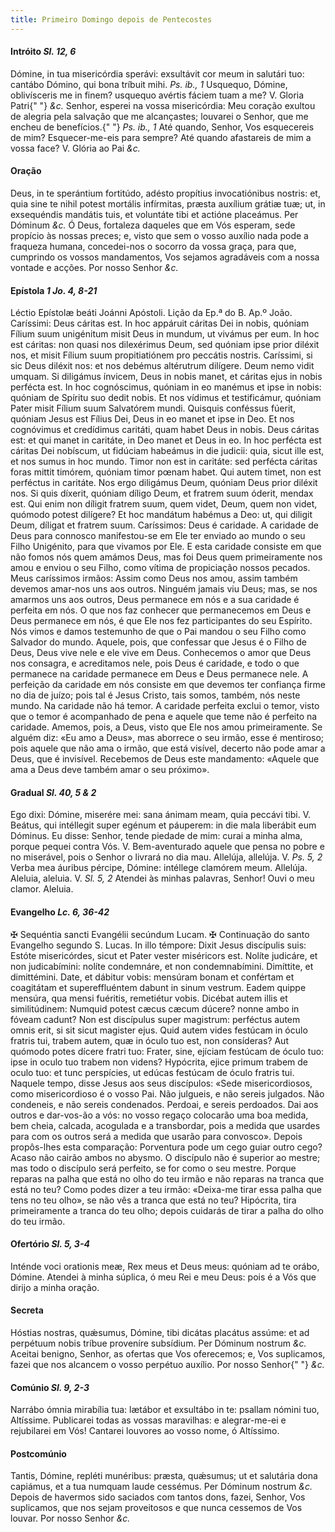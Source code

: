 ```yaml
---
title: Primeiro Domingo depois de Pentecostes
---
```


#### Intróito <em>Sl. 12, 6</em>

<div class="grid grid-cols-2 gap-5">
  <span class="text-justify">
    Dómine, in tua misericórdia sperávi: exsultávit cor meum in salutári tuo:
    cantábo Dómino, qui bona tríbuit mihi. <em>Ps. ib., 1</em> Usquequo, Dómine,
    oblivísceris me in finem? usquequo avértis fáciem tuam a me? V. Gloria Patri{" "}
    <em>&c.</em>
  </span>
  <span class="text-justify">
    Senhor, esperei na vossa misericórdia: Meu coração exultou de alegria pela
    salvação que me alcançastes; louvarei o Senhor, que me encheu de benefícios.{" "}
    <em>Ps. ib., 1</em> Até quando, Senhor, Vos esquecereis de mim?
    Esquecer-me-eis para sempre? Até quando afastareis de mim a vossa face? V.
    Glória ao Pai <em>&c.</em>
  </span>
</div>

#### Oração

<div class="grid grid-cols-2 gap-5">
  <span class="text-justify">
    Deus, in te sperántium fortitúdo, adésto propítius invocatiónibus nostris:
    et, quia sine te nihil potest mortális infírmitas, præsta auxílium grátiæ
    tuæ; ut, in exsequéndis mandátis tuis, et voluntáte tibi et actióne
    placeámus. Per Dóminum <em>&c.</em>
  </span>
  <span class="text-justify">
    Ó Deus, fortaleza daqueles que em Vós esperam, sede propício às nossas
    preces; e, visto que sem o vosso auxílio nada pode a fraqueza humana,
    concedei-nos o socorro da vossa graça, para que, cumprindo os vossos
    mandamentos, Vos sejamos agradáveis com a nossa vontade e acções. Por nosso
    Senhor <em>&c.</em>
  </span>
</div>

#### Epístola <em>1 Jo. 4, 8-21</em>

<div class="grid grid-cols-2 gap-5">
  <span class="text-justify">Léctio Epístolæ beáti Joánni Apóstoli.</span>
  <span class="text-justify">Lição da Ep.ª do B. Ap.º João.</span>
  <span class="text-justify">
    Caríssimi: Deus cáritas est. In hoc appáruit cáritas Dei in nobis, quóniam
    Fílium suum unigénitum misit Deus in mundum, ut vivámus per eum. In hoc est
    cáritas: non quasi nos dilexérimus Deum, sed quóniam ipse prior diléxit nos,
    et misit Fílium suum propitiatiónem pro peccátis nostris. Caríssimi, si sic
    Deus diléxit nos: et nos debémus altérutrum dilígere. Deum nemo vidit
    umquam. Si diligámus ínvicem, Deus in nobis manet, et cáritas ejus in nobis
    perfécta est. In hoc cognóscimus, quóniam in eo manémus et ipse in nobis:
    quóniam de Spíritu suo dedit nobis. Et nos vídimus et testificámur, quóniam
    Pater misit Fílium suum Salvatórem mundi. Quisquis conféssus fúerit, quóniam
    Jesus est Fílius Dei, Deus in eo manet et ipse in Deo. Et nos cognóvimus et
    credídimus caritáti, quam habet Deus in nobis. Deus cáritas est: et qui
    manet in caritáte, in Deo manet et Deus in eo. In hoc perfécta est cáritas
    Dei nobíscum, ut fidúciam habeámus in die judicii: quia, sicut ille est, et
    nos sumus in hoc mundo. Timor non est in caritáte: sed perfécta cáritas
    foras mittit timórem, quóniam timor pœnam habet. Qui autem timet, non est
    perféctus in caritáte. Nos ergo diligámus Deum, quóniam Deus prior diléxit
    nos. Si quis díxerit, quóniam díligo Deum, et fratrem suum óderit, mendax
    est. Qui enim non díligit fratrem suum, quem videt, Deum, quem non videt,
    quómodo potest dilígere? Et hoc mandátum habémus a Deo: ut, qui diligit
    Deum, díligat et fratrem suum.
  </span>
  <span class="text-justify">
    Caríssimos: Deus é caridade. A caridade de Deus para connosco manifestou-se
    em Ele ter enviado ao mundo o seu Filho Unigénito, para que vivamos por Ele.
    E esta caridade consiste em que não fomos nós quem amámos Deus, mas foi Deus
    quem primeiramente nos amou e enviou o seu Filho, como vítima de propiciação
    nossos pecados. Meus caríssimos irmãos: Assim como Deus nos amou, assim
    também devemos amar-nos uns aos outros. Ninguém jamais viu Deus; mas, se nos
    amarmos uns aos outros, Deus permanece em nós e a sua caridade é perfeita em
    nós. O que nos faz conhecer que permanecemos em Deus e Deus permanece em
    nós, é que Ele nos fez participantes do seu Espírito. Nós vimos e damos
    testemunho de que o Pai mandou o seu Filho como Salvador do mundo. Aquele,
    pois, que confessar que Jesus é o Filho de Deus, Deus vive nele e ele vive
    em Deus. Conhecemos o amor que Deus nos consagra, e acreditamos nele, pois
    Deus é caridade, e todo o que permanece na caridade permanece em Deus e Deus
    permanece nele. A perfeição da caridade em nós consiste em que devemos ter
    confiança firme no dia de juízo; pois tal é Jesus Cristo, tais somos,
    também, nós neste mundo. Na caridade não há temor. A caridade perfeita
    exclui o temor, visto que o temor é acompanhado de pena e aquele que teme
    não é perfeito na caridade. Amemos, pois, a Deus, visto que Ele nos amou
    primeiramente. Se alguém diz: «Eu amo a Deus», mas aborrece o seu irmão,
    esse é mentiroso; pois aquele que não ama o irmão, que está visível, decerto
    não pode amar a Deus, que é invisível. Recebemos de Deus este mandamento:
    «Aquele que ama a Deus deve também amar o seu próximo».
  </span>
</div>

#### Gradual <em>Sl. 40, 5 & 2</em>

<div class="grid grid-cols-2 gap-5">
  <span class="text-justify">
    Ego dixi: Dómine, miserére mei: sana ánimam meam, quia peccávi tibi. V.
    Beátus, qui intéllegit super egénum et páuperem: in die mala liberábit eum
    Dóminus.
  </span>
  <span class="text-justify">
    Eu disse: Senhor, tende piedade de mim: curai a minha alma, porque pequei
    contra Vós. V. Bem-aventurado aquele que pensa no pobre e no miserável, pois
    o Senhor o livrará no dia mau.
  </span>
  <span class="text-justify">
    Allelúja, allelúja. V. <em>Ps. 5, 2</em> Verba mea áuribus pércipe, Dómine:
    intéllege clamórem meum. Allelúja.
  </span>
  <span class="text-justify">
    Aleluia, aleluia. V. <em>Sl. 5, 2</em> Atendei às minhas palavras, Senhor!
    Ouvi o meu clamor. Aleluia.
  </span>
</div>

#### Evangelho <em>Lc. 6, 36-42</em>

<div class="grid grid-cols-2 gap-5">
  <span class="text-justify">
    <span class="text-red-500">&#10016;</span> Sequéntia sancti Evangélii
    secúndum Lucam.
  </span>
  <span class="text-justify">
    <span class="text-red-500">&#10016;</span> Continuação do santo Evangelho
    segundo S. Lucas.
  </span>
  <span class="text-justify">
    In illo témpore: Dixit Jesus discípulis suis: Estóte misericórdes, sicut et
    Pater vester miséricors est. Nolíte judicáre, et non judicabímini: nolíte
    condemnáre, et non condemnabímini. Dimíttite, et dimittémini. Date, et
    dábitur vobis: mensúram bonam et confértam et coagitátam et supereffluéntem
    dabunt in sinum vestrum. Eadem quippe mensúra, qua mensi fuéritis,
    remetiétur vobis. Dicébat autem illis et similitúdinem: Numquid potest cæcus
    cæcum dúcere? nonne ambo in fóveam cadunt? Non est discípulus super
    magistrum: perféctus autem omnis erit, si sit sicut magister ejus. Quid
    autem vides festúcam in óculo fratris tui, trabem autem, quæ in óculo tuo
    est, non consíderas? Aut quómodo potes dícere fratri tuo: Frater, sine,
    ejíciam festúcam de óculo tuo: ipse in oculo tuo trabem non videns?
    Hypócrita, ejice primum trabem de oculo tuo: et tunc perspícies, ut edúcas
    festúcam de óculo fratris tui.
  </span>
  <span class="text-justify">
    Naquele tempo, disse Jesus aos seus discípulos: «Sede misericordiosos, como
    misericordioso é o vosso Pai. Não julgueis, e não sereis julgados. Não
    condeneis, e não sereis condenados. Perdoai, e sereis perdoados. Dai aos
    outros e dar-vos-ão a vós: no vosso regaço colocarão uma boa medida, bem
    cheia, calcada, acogulada e a transbordar, pois a medida que usardes para
    com os outros será a medida que usarão para convosco». Depois propôs-lhes
    esta comparação: Porventura pode um cego guiar outro cego? Acaso não cairão
    ambos no abysmo. O discípulo não é superior ao mestre; mas todo o discípulo
    será perfeito, se for como o seu mestre. Porque reparas na palha que está no
    olho do teu irmão e não reparas na tranca que está no teu? Como podes dizer
    a teu irmão: «Deixa-me tirar essa palha que tens no teu olho», se não vês a
    tranca que está no teu? Hipócrita, tira primeiramente a tranca do teu olho;
    depois cuidarás de tirar a palha do olho do teu irmão.
  </span>
</div>

#### Ofertório <em>Sl. 5, 3-4</em>

<div class="grid grid-cols-2 gap-5">
  <span class="text-justify">
    Inténde voci orationis meæ, Rex meus et Deus meus: quóniam ad te orábo,
    Dómine.
  </span>
  <span class="text-justify">
    Atendei à minha súplica, ó meu Rei e meu Deus: pois é a Vós que dirijo a
    minha oração.
  </span>
</div>

#### Secreta

<div class="grid grid-cols-2 gap-5">
  <span class="text-justify">
    Hóstias nostras, quǽsumus, Dómine, tibi dicátas placátus assúme: et ad
    perpétuum nobis tríbue proveníre subsídium. Per Dóminum nostrum <em>&c.</em>
  </span>
  <span class="text-justify">
    Aceitai benigno, Senhor, as ofertas que Vos oferecemos; e, Vos suplicamos,
    fazei que nos alcancem o vosso perpétuo auxílio. Por nosso Senhor{" "}
    <em>&c.</em>
  </span>
</div>

#### Comúnio <em>Sl. 9, 2-3</em>

<div class="grid grid-cols-2 gap-5">
  <span class="text-justify">
    Narrábo ómnia mirabília tua: lætábor et exsultábo in te: psallam nómini tuo,
    Altíssime.
  </span>
  <span class="text-justify">
    Publicarei todas as vossas maravilhas: e alegrar-me-ei e rejubilarei em Vós!
    Cantarei louvores ao vosso nome, ó Altíssimo.
  </span>
</div>

#### Postcomúnio

<div class="grid grid-cols-2 gap-5">
  <span class="text-justify">
    Tantis, Dómine, repléti munéribus: præsta, quǽsumus; ut et salutária dona
    capiámus, et a tua numquam laude cessémus. Per Dóminum nostrum <em>&c.</em>
  </span>
  <span class="text-justify">
    Depois de havermos sido saciados com tantos dons, fazei, Senhor, Vos
    suplicamos, que nos sejam proveitosos e que nunca cessemos de Vos louvar.
    Por nosso Senhor <em>&c.</em>
  </span>
</div>
